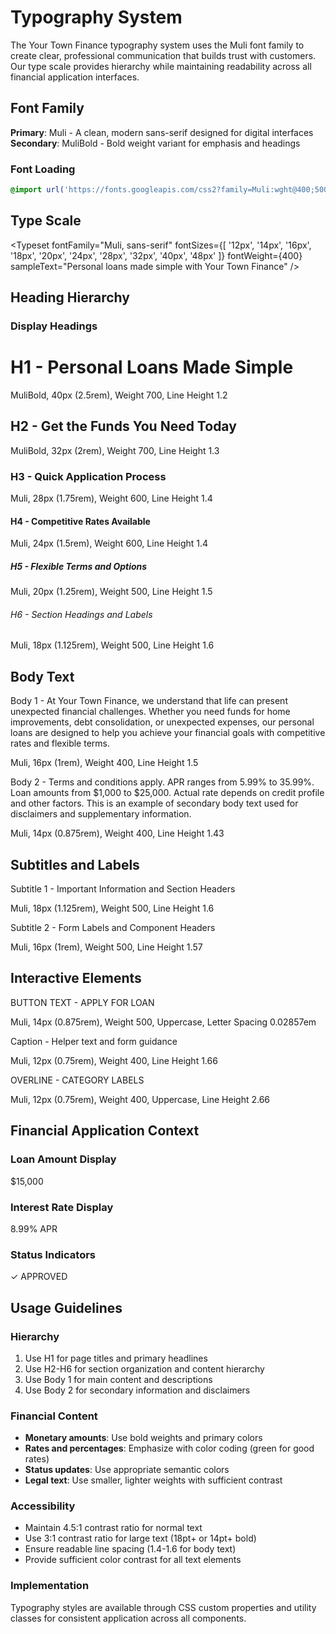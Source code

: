 
<Meta title="Design System/Typography" />

# Typography System

The Your Town Finance typography system uses the Muli font family to create clear, professional communication that builds trust with customers. Our type scale provides hierarchy while maintaining readability across all financial application interfaces.

## Font Family

**Primary**: Muli - A clean, modern sans-serif designed for digital interfaces
**Secondary**: MuliBold - Bold weight variant for emphasis and headings

### Font Loading
```css
@import url('https://fonts.googleapis.com/css2?family=Muli:wght@400;500;600;700&display=swap');
```

## Type Scale

<Typeset
  fontFamily="Muli, sans-serif"
  fontSizes={[
    '12px', '14px', '16px', '18px', '20px', '24px', '28px', '32px', '40px', '48px'
  ]}
  fontWeight={400}
  sampleText="Personal loans made simple with Your Town Finance"
/>

## Heading Hierarchy

### Display Headings
<div style={{ fontFamily: 'MuliBold, Muli, sans-serif' }}>
  <h1 style={{ fontSize: '2.5rem', fontWeight: 700, lineHeight: 1.2, color: 'rgb(56, 96, 190)', marginBottom: '0.5rem' }}>
    H1 - Personal Loans Made Simple
  </h1>
  <p style={{ fontSize: '0.875rem', color: '#666', marginBottom: '2rem' }}>
    MuliBold, 40px (2.5rem), Weight 700, Line Height 1.2
  </p>

  <h2 style={{ fontSize: '2rem', fontWeight: 700, lineHeight: 1.3, color: 'rgb(1, 52, 116)', marginBottom: '0.5rem' }}>
    H2 - Get the Funds You Need Today
  </h2>
  <p style={{ fontSize: '0.875rem', color: '#666', marginBottom: '2rem' }}>
    MuliBold, 32px (2rem), Weight 700, Line Height 1.3
  </p>

  <h3 style={{ fontSize: '1.75rem', fontWeight: 600, lineHeight: 1.4, color: 'rgb(56, 96, 190)', marginBottom: '0.5rem' }}>
    H3 - Quick Application Process
  </h3>
  <p style={{ fontSize: '0.875rem', color: '#666', marginBottom: '2rem' }}>
    Muli, 28px (1.75rem), Weight 600, Line Height 1.4
  </p>

  <h4 style={{ fontSize: '1.5rem', fontWeight: 600, lineHeight: 1.4, color: 'rgba(0, 0, 0, 0.87)', marginBottom: '0.5rem' }}>
    H4 - Competitive Rates Available
  </h4>
  <p style={{ fontSize: '0.875rem', color: '#666', marginBottom: '2rem' }}>
    Muli, 24px (1.5rem), Weight 600, Line Height 1.4
  </p>

  <h5 style={{ fontSize: '1.25rem', fontWeight: 500, lineHeight: 1.5, color: 'rgba(0, 0, 0, 0.87)', marginBottom: '0.5rem' }}>
    H5 - Flexible Terms and Options
  </h5>
  <p style={{ fontSize: '0.875rem', color: '#666', marginBottom: '2rem' }}>
    Muli, 20px (1.25rem), Weight 500, Line Height 1.5
  </p>

  <h6 style={{ fontSize: '1.125rem', fontWeight: 500, lineHeight: 1.6, color: 'rgba(0, 0, 0, 0.87)', marginBottom: '0.5rem' }}>
    H6 - Section Headings and Labels
  </h6>
  <p style={{ fontSize: '0.875rem', color: '#666', marginBottom: '2rem' }}>
    Muli, 18px (1.125rem), Weight 500, Line Height 1.6
  </p>
</div>

## Body Text

<div style={{ fontFamily: 'Muli, sans-serif' }}>
  <p style={{ fontSize: '1rem', fontWeight: 400, lineHeight: 1.5, color: 'rgba(0, 0, 0, 0.87)', marginBottom: '0.5rem' }}>
    Body 1 - At Your Town Finance, we understand that life can present unexpected financial challenges. Whether you need funds for home improvements, debt consolidation, or unexpected expenses, our personal loans are designed to help you achieve your financial goals with competitive rates and flexible terms.
  </p>
  <p style={{ fontSize: '0.875rem', color: '#666', marginBottom: '2rem' }}>
    Muli, 16px (1rem), Weight 400, Line Height 1.5
  </p>

  <p style={{ fontSize: '0.875rem', fontWeight: 400, lineHeight: 1.43, color: 'rgba(0, 0, 0, 0.6)', marginBottom: '0.5rem' }}>
    Body 2 - Terms and conditions apply. APR ranges from 5.99% to 35.99%. Loan amounts from $1,000 to $25,000. Actual rate depends on credit profile and other factors. This is an example of secondary body text used for disclaimers and supplementary information.
  </p>
  <p style={{ fontSize: '0.875rem', color: '#666', marginBottom: '2rem' }}>
    Muli, 14px (0.875rem), Weight 400, Line Height 1.43
  </p>
</div>

## Subtitles and Labels

<div style={{ fontFamily: 'Muli, sans-serif' }}>
  <p style={{ fontSize: '1.125rem', fontWeight: 500, lineHeight: 1.6, color: 'rgba(0, 0, 0, 0.87)', marginBottom: '0.5rem' }}>
    Subtitle 1 - Important Information and Section Headers
  </p>
  <p style={{ fontSize: '0.875rem', color: '#666', marginBottom: '1rem' }}>
    Muli, 18px (1.125rem), Weight 500, Line Height 1.6
  </p>

  <p style={{ fontSize: '1rem', fontWeight: 500, lineHeight: 1.57, color: 'rgba(0, 0, 0, 0.87)', marginBottom: '0.5rem' }}>
    Subtitle 2 - Form Labels and Component Headers
  </p>
  <p style={{ fontSize: '0.875rem', color: '#666', marginBottom: '2rem' }}>
    Muli, 16px (1rem), Weight 500, Line Height 1.57
  </p>
</div>

## Interactive Elements

<div style={{ fontFamily: 'Muli, sans-serif' }}>
  <p style={{ fontSize: '0.875rem', fontWeight: 500, lineHeight: 1.75, letterSpacing: '0.02857em', textTransform: 'uppercase', color: 'rgb(56, 96, 190)', marginBottom: '0.5rem' }}>
    BUTTON TEXT - APPLY FOR LOAN
  </p>
  <p style={{ fontSize: '0.875rem', color: '#666', marginBottom: '1rem' }}>
    Muli, 14px (0.875rem), Weight 500, Uppercase, Letter Spacing 0.02857em
  </p>

  <p style={{ fontSize: '0.75rem', fontWeight: 400, lineHeight: 1.66, letterSpacing: '0.03333em', color: 'rgba(0, 0, 0, 0.54)', marginBottom: '0.5rem' }}>
    Caption - Helper text and form guidance
  </p>
  <p style={{ fontSize: '0.875rem', color: '#666', marginBottom: '1rem' }}>
    Muli, 12px (0.75rem), Weight 400, Line Height 1.66
  </p>

  <p style={{ fontSize: '0.75rem', fontWeight: 400, lineHeight: 2.66, letterSpacing: '0.08333em', textTransform: 'uppercase', color: 'rgba(0, 0, 0, 0.54)', marginBottom: '0.5rem' }}>
    OVERLINE - CATEGORY LABELS
  </p>
  <p style={{ fontSize: '0.875rem', color: '#666', marginBottom: '2rem' }}>
    Muli, 12px (0.75rem), Weight 400, Uppercase, Line Height 2.66
  </p>
</div>

## Financial Application Context

### Loan Amount Display
<div style={{ fontFamily: 'MuliBold, Muli, sans-serif', fontSize: '2rem', fontWeight: 700, color: 'rgb(56, 96, 190)' }}>
  $15,000
</div>

### Interest Rate Display
<div style={{ fontFamily: 'Muli, sans-serif', fontSize: '1.5rem', fontWeight: 600, color: 'rgb(50, 174, 136)' }}>
  8.99% APR
</div>

### Status Indicators
<div style={{ fontFamily: 'Muli, sans-serif', fontSize: '0.875rem', fontWeight: 500, color: 'rgb(50, 174, 136)' }}>
  ✓ APPROVED
</div>

## Usage Guidelines

### Hierarchy
1. Use H1 for page titles and primary headlines
2. Use H2-H6 for section organization and content hierarchy
3. Use Body 1 for main content and descriptions
4. Use Body 2 for secondary information and disclaimers

### Financial Content
- **Monetary amounts**: Use bold weights and primary colors
- **Rates and percentages**: Emphasize with color coding (green for good rates)
- **Status updates**: Use appropriate semantic colors
- **Legal text**: Use smaller, lighter weights with sufficient contrast

### Accessibility
- Maintain 4.5:1 contrast ratio for normal text
- Use 3:1 contrast ratio for large text (18pt+ or 14pt+ bold)
- Ensure readable line spacing (1.4-1.6 for body text)
- Provide sufficient color contrast for all text elements

### Implementation
Typography styles are available through CSS custom properties and utility classes for consistent application across all components.